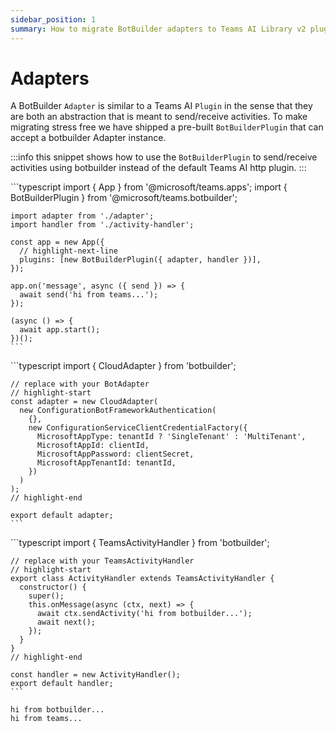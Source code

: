 ```yaml
---
sidebar_position: 1
summary: How to migrate BotBuilder adapters to Teams AI Library v2 plugins for handling bot communication and middleware.
---
```



# Adapters

A BotBuilder `Adapter` is similar to a Teams AI `Plugin` in the sense that they are both
an abstraction that is meant to send/receive activities. To make migrating stress free we have
shipped a pre-built `BotBuilderPlugin` that can accept a botbuilder Adapter instance.

:::info
this snippet shows how to use the `BotBuilderPlugin` to send/receive activities using
botbuilder instead of the default Teams AI http plugin.
:::

<Tabs>
  <TabItem value="index.ts" default>
    ```typescript
    import { App } from '@microsoft/teams.apps';
    import { BotBuilderPlugin } from '@microsoft/teams.botbuilder';

    import adapter from './adapter';
    import handler from './activity-handler';

    const app = new App({
      // highlight-next-line
      plugins: [new BotBuilderPlugin({ adapter, handler })],
    });

    app.on('message', async ({ send }) => {
      await send('hi from teams...');
    });

    (async () => {
      await app.start();
    })();
    ```
  </TabItem>
  <TabItem value="adapter.ts">
    ```typescript
    import { CloudAdapter } from 'botbuilder';

    // replace with your BotAdapter
    // highlight-start
    const adapter = new CloudAdapter(
      new ConfigurationBotFrameworkAuthentication(
        {},
        new ConfigurationServiceClientCredentialFactory({
          MicrosoftAppType: tenantId ? 'SingleTenant' : 'MultiTenant',
          MicrosoftAppId: clientId,
          MicrosoftAppPassword: clientSecret,
          MicrosoftAppTenantId: tenantId,
        })
      )
    );
    // highlight-end

    export default adapter;
    ```
  </TabItem>
  <TabItem value="activity-handler.ts">
    ```typescript
    import { TeamsActivityHandler } from 'botbuilder';

    // replace with your TeamsActivityHandler
    // highlight-start
    export class ActivityHandler extends TeamsActivityHandler {
      constructor() {
        super();
        this.onMessage(async (ctx, next) => {
          await ctx.sendActivity('hi from botbuilder...');
          await next();
        });
      }
    }
    // highlight-end

    const handler = new ActivityHandler();
    export default handler;
    ```
  </TabItem>
</Tabs>

```
hi from botbuilder...
hi from teams...
```